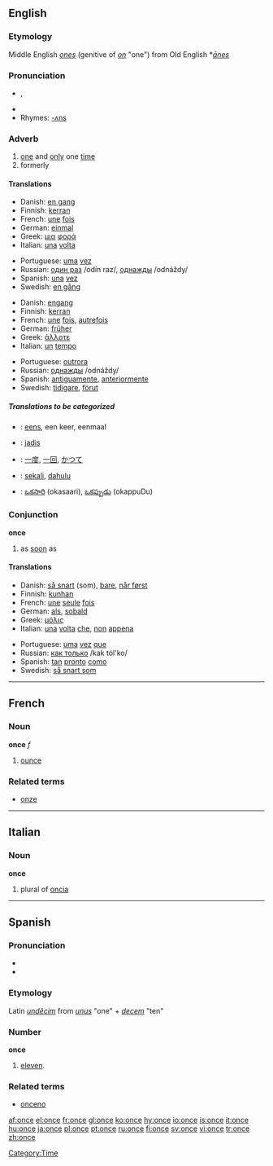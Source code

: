 {{see|önce}}
==English==

{{rank|God|three|put|166|once|new|years|always}}

===Etymology===
Middle English ''[[ones]]'' (genitive of ''[[on]]'' "one") from Old English *''[[ānes]]''

===Pronunciation===
* {{IPA|/wʌns/}}, {{SAMPA|/wVns/}}
*{{audio|en-us-once.ogg|Audio (US)}}
*Rhymes: [[Rhymes:English:-ʌns|-ʌns]]

===Adverb===
{{en-adv|-}}

# [[one]] and [[only]] one [[time]]
# formerly

====Translations====
{{trans-top|one and only one time}}
*Danish: [[en gang]]
*Finnish: [[kerran]]
*French: [[une]] [[fois]]
*German: [[einmal]]
*Greek: [[μια]] [[φορά]]
*Italian: [[una]] [[volta]]
{{trans-mid}}
*Portuguese: [[uma]] [[vez]]
*Russian: [[один раз]] /odín raz/, [[однажды]] /odnáždy/
*Spanish: [[una]] [[vez]]
*Swedish: [[en gång]]
{{trans-bottom}}

{{trans-top|formerly}}
*Danish: [[engang]]
*Finnish: [[kerran]]
*French: [[une]] [[fois]], [[autrefois]]
*German: [[früher]]
*Greek: [[άλλοτε]]
*Italian: [[un]] [[tempo]]
{{trans-mid}}
*Portuguese: [[outrora]]
*Russian: [[однажды]] /odnáždy/
*Spanish: [[antiguamente]], [[anteriormente]]
*Swedish: [[tidigare]], [[förut]]
{{trans-bottom}}

=====Translations to be categorized=====
{{checktrans}}
{{top}}
*{{ttbc|Dutch}}: [[eens]], een keer, eenmaal
*{{ttbc|French}}: [[jadis]]
{{mid}}
*{{ttbc|Japanese}}: [[一度]], [[一回]], [[かつて]]
*{{ttbc|Malay}}: [[sekali]], [[dahulu]]
*{{ttbc|Telugu}}: [[ఒకసారి]] (okasaari), [[ఒకప్పుడు]] (okappuDu)
{{bottom}}

===Conjunction===
'''once'''

#as [[soon]] as

====Translations====
{{trans-top|as soon as}}
*Danish: [[så snart]] (som), [[bare]], [[når først]]
*Finnish: [[kunhan]]
*French: [[une]] [[seule]] [[fois]]
*German: [[als]], [[sobald]]
*Greek: [[μόλις]]
*Italian: [[una]] [[volta]] [[che]], [[non]] [[appena]]
{{trans-mid}}
*Portuguese: [[uma]] [[vez]] [[que]]
*Russian: [[как только]] /kak tól'ko/
*Spanish: [[tan]] [[pronto]] [[como]]
*Swedish: [[så snart som]]
{{trans-bottom}}

[[Category:Time]]

----

==French==
===Noun===
'''once''' ''f''

# [[ounce]]

===Related terms===
*[[onze]]

----

==Italian==
===Noun===
'''once'''

# plural of [[oncia]]

----

==Spanish==
===Pronunciation===
*{{IPA|/ˈɔn.se/}}
*{{SAMPA|/"On.se/}}
===Etymology===
Latin ''[[undecim|undĕcim]]'' from ''[[unus]]'' "one" + ''[[decem]]'' "ten"

===Number===
'''once'''
# [[eleven]].

===Related terms===
*[[onceno]]

[[af:once]]
[[el:once]]
[[fr:once]]
[[gl:once]]
[[ko:once]]
[[hy:once]]
[[io:once]]
[[is:once]]
[[it:once]]
[[hu:once]]
[[ja:once]]
[[pl:once]]
[[pt:once]]
[[ru:once]]
[[fi:once]]
[[sv:once]]
[[vi:once]]
[[tr:once]]
[[zh:once]]